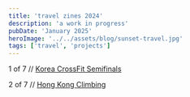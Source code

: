 ```yaml
---
title: 'travel zines 2024'
description: 'a work in progress'
pubDate: 'January 2025'
heroImage: '../../assets/blog/sunset-travel.jpg'
tags: ['travel', 'projects']
---
```


1 of 7 // [Korea CrossFit Semifinals](/blog/korea-semis-24)

2 of 7 // [Hong Kong Climbing](/blog/hong-kong-climb-24)